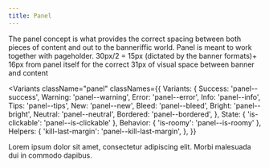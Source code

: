 ```yaml
---
title: Panel
---
```


The panel concept is what provides the correct spacing between both pieces of content and out to the banneriffic world. Panel is meant to work together with pageholder. 30px/2 = 15px (dictated by the banner formats)+ 16px from panel itself for the correct 31px of visual space between banner and content


<Variants
  className="panel"
  classNames={{
    Variants: {
      Success: 'panel--success',
      Warning: 'panel--warning',
      Error: 'panel--error',
      Info: 'panel--info',
      Tips: 'panel--tips',
      New: 'panel--new',
      Bleed: 'panel--bleed',
      Bright: 'panel--bright',
      Neutral: 'panel--neutral',
      Bordered: 'panel--bordered',
    },
    State: { 'is-clickable': 'panel--is-clickable' },
    Behavior: { 'is-roomy': 'panel--is-roomy' },
    Helpers: {
      'kill-last-margin': 'panel--kill-last-margin',
    },
  }}
>
  <p>
    Lorem ipsum dolor sit amet, consectetur adipiscing elit. Morbi malesuada dui
    in commodo dapibus.
  </p>
</Variants>
